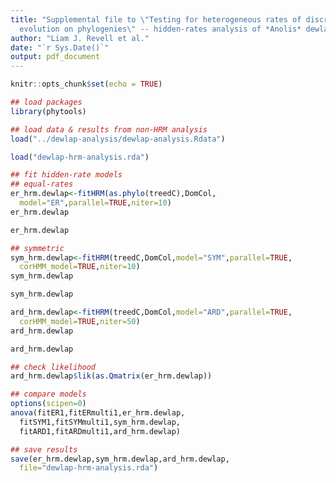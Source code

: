 ```yaml
---
title: "Supplemental file to \"Testing for heterogeneous rates of discrete character
  evolution on phylogenies\" -- hidden-rates analysis of *Anolis* dewlap evolution"
author: "Liam J. Revell et al."
date: "`r Sys.Date()`"
output: pdf_document
---
```

```r
knitr::opts_chunk$set(echo = TRUE)
```

```r
## load packages
library(phytools)
```
```r
## load data & results from non-HRM analysis
load("../dewlap-analysis/dewlap-analysis.Rdata")
```
```r
load("dewlap-hrm-analysis.rda")
```
```r
## fit hidden-rate models
## equal-rates
er_hrm.dewlap<-fitHRM(as.phylo(treedC),DomCol,
  model="ER",parallel=TRUE,niter=10)
er_hrm.dewlap
```
```r
er_hrm.dewlap
```
```r
## symmetric
sym_hrm.dewlap<-fitHRM(treedC,DomCol,model="SYM",parallel=TRUE,
  corHMM_model=TRUE,niter=10)
sym_hrm.dewlap
```
```r
sym_hrm.dewlap
```
```r
ard_hrm.dewlap<-fitHRM(treedC,DomCol,model="ARD",parallel=TRUE,
  corHMM_model=TRUE,niter=50)
ard_hrm.dewlap
```
```r
ard_hrm.dewlap
```
```r
## check likelihood
ard_hrm.dewlap$lik(as.Qmatrix(er_hrm.dewlap))
```
```r
## compare models
options(scipen=0)
anova(fitER1,fitERmulti1,er_hrm.dewlap,
  fitSYM1,fitSYMmulti1,sym_hrm.dewlap,
  fitARD1,fitARDmulti1,ard_hrm.dewlap)
```
```r
## save results
save(er_hrm.dewlap,sym_hrm.dewlap,ard_hrm.dewlap,
  file="dewlap-hrm-analysis.rda")
```
